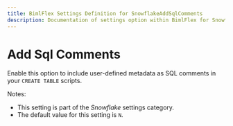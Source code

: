 ---
title: BimlFlex Settings Definition for SnowflakeAddSqlComments
description: Documentation of settings option within BimlFlex for SnowflakeAddSqlComments
---
<head>
  <meta name="varigenceProduct" content="BimlFlex"></meta>
  <meta name="varigenceArticleType" content="Reference"></meta>
</head>


# Add Sql Comments

Enable this option to include user-defined metadata as SQL comments in your `CREATE TABLE` scripts.

Notes:

* This setting is part of the *Snowflake* settings category.
* The default value for this setting is `N`.
